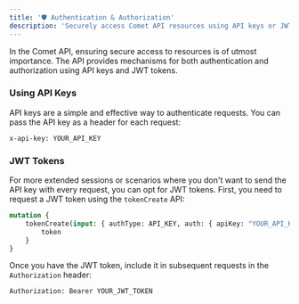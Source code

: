 ```yaml
---
title: '🛡️ Authentication & Authorization'
description: 'Securely access Comet API resources using API keys or JWT tokens, ensuring both authentication and authorization.'
---
```


In the Comet API, ensuring secure access to resources is of utmost importance. The API provides mechanisms for both authentication and authorization using API keys and JWT tokens.

### Using API Keys

API keys are a simple and effective way to authenticate requests. You can pass the API key as a header for each request:

```http
x-api-key: YOUR_API_KEY
```

### JWT Tokens

For more extended sessions or scenarios where you don't want to send the API key with every request, you can opt for JWT tokens. First, you need to request a JWT token using the `tokenCreate` API:

```graphql
mutation {
	tokenCreate(input: { authType: API_KEY, auth: { apiKey: "YOUR_API_KEY" } }) {
		token
	}
}
```

Once you have the JWT token, include it in subsequent requests in the `Authorization` header:

```http
Authorization: Bearer YOUR_JWT_TOKEN
```


